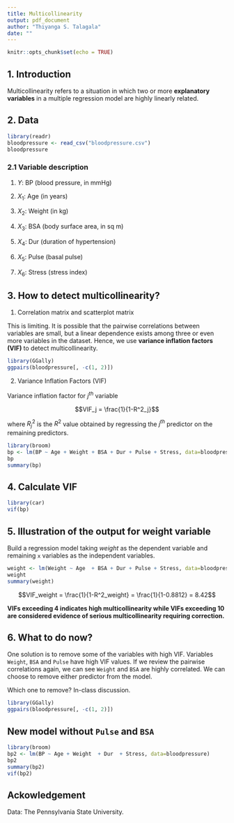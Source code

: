 ```yaml
---
title: Multicollinearity
output: pdf_document
author: "Thiyanga S. Talagala"
date: ""
---
```


```r
knitr::opts_chunk$set(echo = TRUE)
```

## 1. Introduction

Multicollinearity refers to a situation in which two or more **explanatory variables** in a multiple regression model are highly linearly related. 

## 2. Data

```r
library(readr)
bloodpressure <- read_csv("bloodpressure.csv")
bloodpressure
```

### 2.1 Variable description

1. $Y$: BP (blood pressure, in mmHg)

2. $X_1$: Age (in years)

3. $X_2$: Weight (in kg)

4. $X_3$: BSA (body surface area, in sq m)

5. $X_4$: Dur (duration of hypertension)

6.  $X_5$: Pulse (basal pulse)

7.  $X_6$: Stress (stress index)

## 3. How to detect multicollinearity?

1. Correlation matrix and scatterplot matrix

This is limiting. It is possible that the pairwise correlations between variables are small, but a linear dependence exists among three or even more variables in the dataset. Hence, we use **variance inflation factors (VIF)** to detect multicollinearity.

```r
library(GGally)
ggpairs(bloodpressure[, -c(1, 2)])

```


2. Variance Inflation Factors (VIF)

Variance inflation factor for $j^{th}$ variable

$$VIF_j = \frac{1}{1-R^2_j}$$

where $R^2_j$ is the $R^2$ value obtained by regressing the $j^{th}$ predictor on the remaining predictors.


```r
library(broom)
bp <- lm(BP ~ Age + Weight + BSA + Dur + Pulse + Stress, data=bloodpressure)
bp
summary(bp)
```

## 4. Calculate VIF

```r
library(car)
vif(bp)
```

## 5. Illustration of the output for weight variable

Build a regression model taking *weight* as the dependent variable and remaining `x` variables as the independent variables.

```r
weight <- lm(Weight ~ Age  + BSA + Dur + Pulse + Stress, data=bloodpressure)
weight
summary(weight)
```

$$VIF_weight = \frac{1}{1-R^2_weight} = \frac{1}{1-0.8812} = 8.42$$

**VIFs exceeding 4  indicates high multicollinearity while  VIFs exceeding 10 are considered  evidence of serious multicollinearity requiring correction.**

## 6. What to do now?

One solution is to remove some of the variables with high VIF. Variables `Weight`, `BSA` and `Pulse` have high VIF values.  If we review the pairwise correlations again, we can see `Weight` and `BSA` are highly correlated. We can choose to remove either predictor from the model. 

Which one to remove? In-class discussion.

```r
library(GGally)
ggpairs(bloodpressure[, -c(1, 2)])

```

\newpage


## New model without `Pulse` and `BSA`

```r
library(broom)
bp2 <- lm(BP ~ Age + Weight  + Dur  + Stress, data=bloodpressure)
bp2
summary(bp2)
vif(bp2)
```


## Ackowledgement

Data: The Pennsylvania State University.
